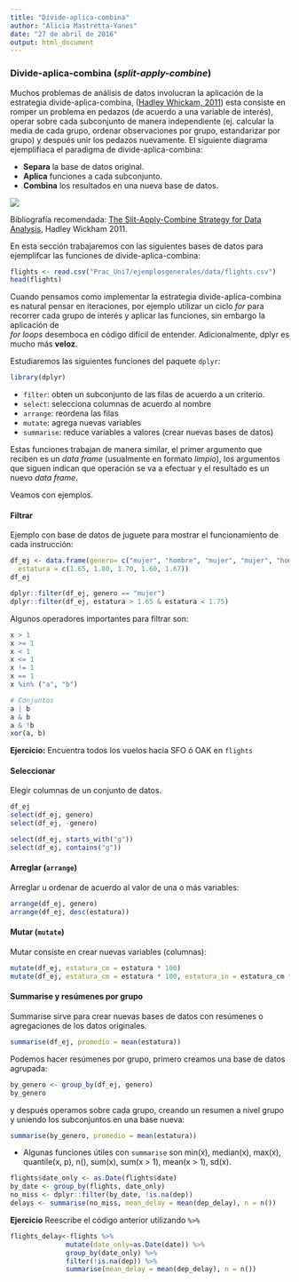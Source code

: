 ```yaml
---
title: "Divide-aplica-combina"
author: "Alicia Mastretta-Yanes"
date: "27 de abril de 2016"
output: html_document
---
```



### Divide-aplica-combina (_split-apply-combine_)
Muchos problemas de análisis de datos involucran la aplicación de la estrategia
divide-aplica-combina, ([Hadley Whickam, 2011](http://www.jstatsoft.org/v40/i01/paper)) 
esta consiste en romper un problema en pedazos (de 
acuerdo a una variable de interés), operar sobre cada subconjunto de manera
independiente (ej. calcular la media de cada grupo, ordenar observaciones por 
grupo, estandarizar por grupo) y después unir los pedazos nuevamente. El 
siguiente diagrama ejemplifiaca el paradigma de divide-aplica-combina:

* **Separa** la base de datos original.  
* **Aplica** funciones a cada subconjunto.  
* **Combina** los resultados en una nueva base de datos.

![](split-apply-combine.png) 


Bibliografía recomendada: 
[The Slit-Apply-Combine Strategy for Data Analysis](http://www.jstatsoft.org/v40/i01/paper), 
Hadley Wickham 2011.


En esta sección trabajaremos con las siguientes bases de datos para ejemplifcar
las funciones de divide-aplica-combina:

```r
flights <- read.csv("Prac_Uni7/ejemplosgenerales/data/flights.csv")
head(flights)

```

Cuando pensamos como implementar la estrategia divide-aplica-combina es natural pensar en iteraciones, por ejemplo utilizar un ciclo _for_ para recorrer cada 
grupo de interés y aplicar las funciones, sin embargo la aplicación de  
_for loops_ desemboca en código difícil de entender. Adicionalmente, dplyr es mucho 
más **veloz**.

Estudiaremos las siguientes funciones del paquete `dplyr`:

```r
library(dplyr)
```

* `filter`: obten un subconjunto de las filas de acuerdo a un criterio.
* `select`: selecciona columnas de acuerdo al nombre
* `arrange`: reordena las filas
* `mutate`: agrega nuevas variables
* `summarise`: reduce variables a valores (crear nuevas bases de datos)

Estas funciones trabajan de manera similar, el primer argumento que reciben 
es un _data frame_ (usualmente en formato *limpio*), los argumentos que siguen
indican que operación se va a efectuar y el resultado es un nuevo _data frame_.

Veamos con ejemplos.

#### Filtrar
Ejemplo con base de datos de juguete para mostrar el funcionamiento de cada
instrucción:

```r
df_ej <- data.frame(genero= c("mujer", "hombre", "mujer", "mujer", "hombre"), 
  estatura = c(1.65, 1.80, 1.70, 1.60, 1.67))
df_ej

dplyr::filter(df_ej, genero == "mujer")
dplyr::filter(df_ej, estatura > 1.65 & estatura < 1.75)
```

Algunos operadores importantes para filtrar son:  

```r
x > 1
x >= 1
x < 1
x <= 1
x != 1
x == 1
x %in% ("a", "b")

# Conjuntos
a | b
a & b
a & !b
xor(a, b)
```

**Ejercicio:** Encuentra todos los vuelos hacia SFO ó OAK en `flights`


#### Seleccionar
Elegir columnas de un conjunto de datos.
```r
df_ej
select(df_ej, genero)
select(df_ej, -genero)
```

```r
select(df_ej, starts_with("g"))
select(df_ej, contains("g"))
```


#### Arreglar (`arrange`)
Arreglar u ordenar de acuerdo al valor de una o más variables:

```r
arrange(df_ej, genero)
arrange(df_ej, desc(estatura))
```


#### Mutar (`mutate`)

Mutar consiste en crear nuevas variables (columnas):
```r
mutate(df_ej, estatura_cm = estatura * 100) 
mutate(df_ej, estatura_cm = estatura * 100, estatura_in = estatura_cm * 0.3937) 
```


#### Summarise y resúmenes por grupo
Summarise sirve para crear nuevas bases de datos con resúmenes o agregaciones de 
los datos originales.

```r
summarise(df_ej, promedio = mean(estatura))
```

Podemos hacer resúmenes por grupo, primero creamos una base de datos agrupada:

```r
by_genero <- group_by(df_ej, genero)
by_genero
```

y después operamos sobre cada grupo, creando un resumen a nivel grupo y uniendo
los subconjuntos en una base nueva:

```r
summarise(by_genero, promedio = mean(estatura))
```


* Algunas funciones útiles con `summarise` son min(x), median(x), max(x), 
quantile(x, p), n(), sum(x), sum(x > 1), mean(x > 1), sd(x).

```r
flights$date_only <- as.Date(flights$date)
by_date <- group_by(flights, date_only)
no_miss <- dplyr::filter(by_date, !is.na(dep))
delays <- summarise(no_miss, mean_delay = mean(dep_delay), n = n())
```

**Ejercicio** Reescribe el código anterior utilizando `%>%`


```r
flights_delay<-flights %>%
              mutate(date_only=as.Date(date)) %>%
              group_by(date_only) %>%
              filter(!is.na(dep)) %>%
              summarise(mean_delay = mean(dep_delay), n = n())

```

